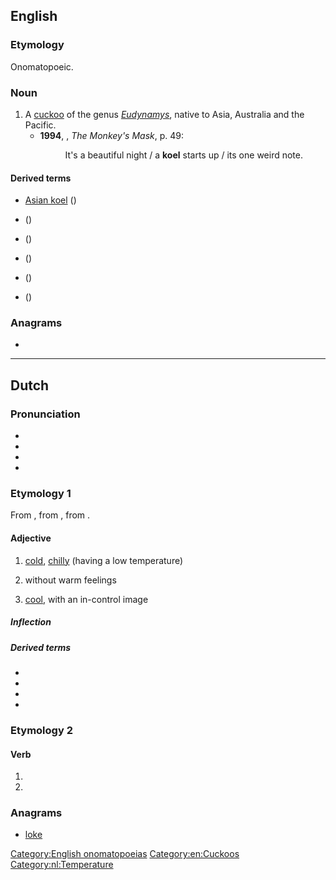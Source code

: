 {{also|köl|-köl}}
==English==
{{wikipedia}}

===Etymology===
Onomatopoeic.

===Noun===
{{en-noun}}

# A [[cuckoo]] of the genus ''[[Eudynamys]]'', native to Asia, Australia and the Pacific.
#*'''1994''', {{w|Dorothy Porter}}, ''The Monkey's Mask'', p. 49:
#*:It's a beautiful night / a '''koel''' starts up / its one weird note.

====Derived terms====
* [[Asian koel]] (''{{l|mul|Eudynamys scolopaceus}}'')
* {{vern|Australian koel}} ({{taxlink|Eudynamys (orientalis) cyanocephalus|subspecies|ver=190306}})
* {{vern|black-billed koel}} (''{{l|mul|Eudynamys melanorhynchus}}'')
* {{vern|eastern koel}} (''{{l|mul|Eudynamys orientalis}}'')
* {{vern|Pacific koel}} (''{{l|mul|Eudynamys orientalis}}'')
* {{vern|western koel}} (''{{l|mul|Eudynamys scolopaceus}}'')

===Anagrams===
* {{anagrams|en|a=eklo|Elko|Kole|loke}}

[[Category:English onomatopoeias]]
[[Category:en:Cuckoos]]

----

==Dutch==

===Pronunciation===
* {{IPA|lang=nl|/kul/}}
* {{rhymes|ul|lang=nl}}
* {{audio|Nl-koel.ogg|Audio|lang=nl}}
* {{homophones|cool|lang=nl}}

===Etymology 1===
{{PIE root|nl|gel}}
From {{inh|nl|dum|coel}}, from {{inh|nl|odt|*kuol}}, from {{inh|nl|gem-pro|*kōlaz}}.

====Adjective====
{{nl-adj}}

# {{lb|nl|literally}} [[cold]], [[chilly]] (having a low temperature)
# {{lb|nl|figuratively}} without warm feelings
# {{lb|nl|figuratively}} [[cool]], with an in-control image

=====Inflection=====
{{nl-decl-adj}}

=====Derived terms=====
* {{l|nl|koelen}}
* {{l|nl|koelte}}
* {{l|nl|koeltjes}}
* {{l|nl|koele kikker}}

===Etymology 2===
{{nonlemma}}

====Verb====
{{nl-verb-form}}

# {{nl-verb form of|p=1|n=sg|t=pres|m=ind|koelen}}
# {{nl-verb form of|m=imp|koelen}}

===Anagrams===
* [[loke#Dutch|loke]]

[[Category:nl:Temperature]]